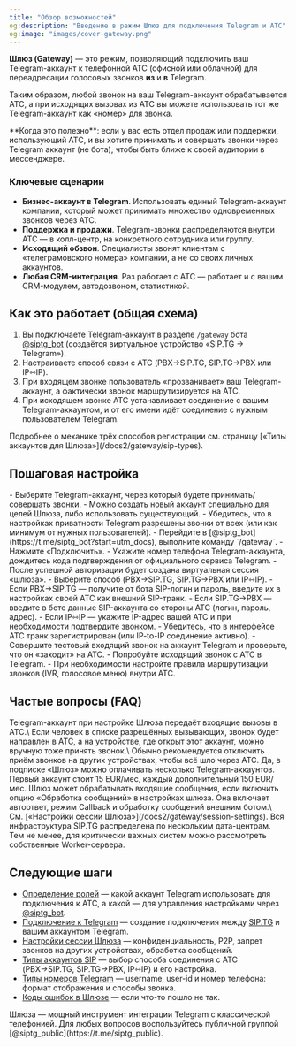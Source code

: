 ```yaml
---
title: "Обзор возможностей"
og:description: "Введение в режим Шлюз для подключения Telegram и АТС"
og:image: "images/cover-gateway.png"
---
```


**Шлюз (Gateway)** — это режим, позволяющий подключить ваш Telegram-аккаунт к телефонной АТС (офисной или облачной) для переадресации голосовых звонков **из** и **в** Telegram.

Таким образом, любой звонок на ваш Telegram-аккаунт обрабатывается АТС, а при исходящих вызовах из АТС вы можете использовать тот же Telegram-аккаунт как «номер» для звонка.

<Check>
  **Когда это полезно**: если у вас есть отдел продаж или поддержки, использующий АТС, и вы хотите принимать и совершать звонки через Telegram аккаунт (не бота), чтобы быть ближе к своей аудитории в мессенджере.
</Check>

### Ключевые сценарии

- **Бизнес-аккаунт в Telegram**. Использовать единый Telegram-аккаунт компании, который может принимать множество одновременных звонков через АТС.
- **Поддержка и продажи**. Telegram-звонки распределяются внутри АТС — в колл-центр, на конкретного сотрудника или группу.
- **Исходящий обзвон**. Специалисты звонят клиентам с «телеграмовского номера» компании, а не со своих личных аккаунтов.
- **Любая CRM-интеграция**. Раз работает с АТС — работает и с вашим CRM-модулем, автодозвоном, статистикой.

## Как это работает (общая схема)

1. Вы подключаете Telegram-аккаунт в разделе `/gateway` бота [@siptg_bot](https://t.me/siptg_bot?start=utm_docs) (создаётся виртуальное устройство «SIP.TG → Telegram»).
2. Настраиваете способ связи с АТС (PBX→SIP.TG, SIP.TG→PBX или IP⇿IP).
3. При входящем звонке пользователь «прозванивает» ваш Telegram-аккаунт, а фактически звонок маршрутизируется на АТС.
4. При исходящем звонке АТС устанавливает соединение с вашим Telegram-аккаунтом, и от его имени идёт соединение с нужным пользователем Telegram.

<Info>
  Подробнее о механике трёх способов регистрации см. страницу [«Типы аккаунтов для Шлюза»](/docs2/gateway/sip-types).
</Info>

## Пошаговая настройка

<Steps>
  <Step title="Подготовка аккаунта Telegram">
    - Выберите Telegram-аккаунт, через который будете принимать/совершать звонки.
    - Можно создать новый аккаунт специально для целей Шлюза, либо использовать существующий.
    - Убедитесь, что в настройках приватности Telegram разрешены звонки от всех (или как минимум от нужных пользователей).
  </Step>
  <Step title="Подключение сессии в @siptg_bot">
    - Перейдите в [@siptg_bot](https://t.me/siptg_bot?start=utm_docs), выполните команду `/gateway`.
    - Нажмите «Подключить».
    - Укажите номер телефона Telegram-аккаунта, дождитесь кода подтверждения от официального сервиса Telegram.
    - После успешной авторизации будет создана виртуальная сессия «шлюза».
  </Step>
  <Step title="Настройка связи с АТС">
    - Выберите способ (PBX→SIP.TG, SIP.TG→PBX или IP⇿IP).
    - Если PBX→SIP.TG — получите от бота SIP-логин и пароль, введите их в настройках своей АТС как внешний SIP-транк.
    - Если SIP.TG→PBX — введите в боте данные SIP-аккаунта со стороны АТС (логин, пароль, адрес).
    - Если IP⇿IP — укажите IP-адрес вашей АТС и при необходимости подтвердите звонком.
  </Step>
  <Step title="Проверка и тестовые звонки">
    - Убедитесь, что в интерфейсе АТС транк зарегистрирован (или IP-to-IP соединение активно).
    - Совершите тестовый входящий звонок на аккаунт Telegram и проверьте, что он «заходит» на АТС.
    - Попробуйте исходящий звонок с АТС в Telegram.
    - При необходимости настройте правила маршрутизации звонков (IVR, голосовое меню) внутри АТС.
  </Step>
</Steps>

## Частые вопросы (FAQ)

<AccordionGroup>
  <Accordion title="Что будет, если кто-то позвонит на этот аккаунт напрямую?">
    Telegram-аккаунт при настройке Шлюза передаёт входящие вызовы в АТС.\
    Если человек в списке разрешённых вызывающих, звонок будет направлен в АТС, а на устройстве, где открыт этот аккаунт, можно вручную тоже принять звонок.\
    Обычно рекомендуется отключить приём звонков на других устройствах, чтобы всё шло через АТС.
  </Accordion>
  <Accordion title="Можно ли работать сразу с несколькими аккаунтами Telegram?">
    Да, в подписке «Шлюз» можно оплачивать несколько Telegram-аккаунтов. Первый аккаунт стоит 15 EUR/мес, каждый дополнительный 150 EUR/мес.
  </Accordion>
  <Accordion title="Как быть, если надо обрабатывать и текстовые сообщения?">
    Шлюз может обрабатывать входящие сообщения, если включить опцию «Обработка сообщений» в настройках шлюза. Она включает автоответ, режим Callback и обработку сообщений внешним ботом.\
    См. [«Настройки сессии Шлюза»](/docs2/gateway/session-settings).
  </Accordion>
  <Accordion title="Насколько это надёжно?">
    Вся инфраструктура SIP.TG распределена по нескольким дата-центрам. Тем не менее, для критически важных систем можно рассмотреть собственные Worker-сервера.
  </Accordion>
</AccordionGroup>

## Следующие шаги

- [Определение ролей](/docs2/gateway/roles) — какой аккаунт Telegram использовать для подключения к АТС, а какой — для управления настройками через [@siptg_bot](https://t.me/siptg_bot?start=utm_docs).
- [Подключение к Telegram](/docs2/gateway/telegram) — создание подключения между [SIP.TG](http://SIP.TG) и вашим аккаунтом Telegram.
- [Настройки сессии Шлюза](/docs2/gateway/session-settings) — конфиденциальность, P2P, запрет звонков на других устройствах, обработка сообщений.
- [Типы аккаунтов SIP](/docs2/gateway/sip-settings) — выбор способа соединения с АТС (PBX→SIP.TG, SIP.TG→PBX, IP⇿IP) и его настройка.
- [Типы номеров Telegram](/docs2/gateway/telegram-numbers) — username, user-id и номер телефона: формат отображения и способы звонка.
- [Коды ошибок в Шлюзе](/docs2/gateway/problems) — если что-то пошло не так.

<Tip>
  Шлюза — мощный инструмент интеграции Telegram с классической телефонией. Для любых вопросов воспользуйтесь публичной группой [@siptg_public](https://t.me/siptg_public).
</Tip>